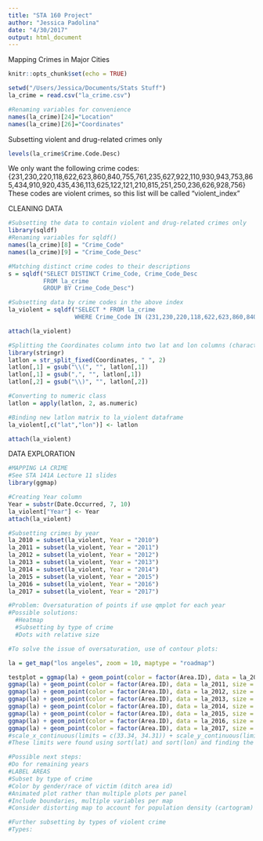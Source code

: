 ```yaml
---
title: "STA 160 Project"
author: "Jessica Padolina"
date: "4/30/2017"
output: html_document
---
```

Mapping Crimes in Major Cities
```r
knitr::opts_chunk$set(echo = TRUE)
```

```r
setwd("/Users/Jessica/Documents/Stats Stuff")
la_crime = read.csv("la_crime.csv")

#Renaming variables for convenience
names(la_crime)[24]="Location"
names(la_crime)[26]="Coordinates"
```

Subsetting violent and drug-related crimes only
```r
levels(la_crime$Crime.Code.Desc)
```
We only want the following crime codes:
{231,230,220,118,622,623,860,840,755,761,235,627,922,110,930,943,753,865,434,910,920,435,436,113,625,122,121,210,815,251,250,236,626,928,756}
These codes are violent crimes, so this list will be called "violent_index"

CLEANING DATA
```r
#Subsetting the data to contain violent and drug-related crimes only
library(sqldf)
#Renaming variables for sqldf()
names(la_crime)[8] = "Crime_Code"
names(la_crime)[9] = "Crime_Code_Desc"

#Matching distinct crime codes to their descriptions
s = sqldf("SELECT DISTINCT Crime_Code, Crime_Code_Desc 
          FROM la_crime 
          GROUP BY Crime_Code_Desc")

#Subsetting data by crime codes in the above index
la_violent = sqldf("SELECT * FROM la_crime
                   WHERE Crime_Code IN (231,230,220,118,622,623,860,840,755,761,235,627,922,110,930,943,753,865,434,910,920,435,436,113,625,122,121,210,815,251,250,236,626,928,756)")

attach(la_violent)

#Splitting the Coordinates column into two lat and lon columns (character   matrix)
library(stringr)
latlon = str_split_fixed(Coordinates, " ", 2)
latlon[,1] = gsub("\\(", "", latlon[,1])
latlon[,1] = gsub(",", "", latlon[,1])
latlon[,2] = gsub("\\)", "", latlon[,2])

#Converting to numeric class
latlon = apply(latlon, 2, as.numeric)

#Binding new latlon matrix to la_violent dataframe
la_violent[,c("lat","lon")] <- latlon

attach(la_violent)
```

DATA EXPLORATION
```r
#MAPPING LA CRIME
#See STA 141A Lecture 11 slides
library(ggmap)

#Creating Year column
Year = substr(Date.Occurred, 7, 10)
la_violent["Year"] <- Year
attach(la_violent)

#Subsetting crimes by year
la_2010 = subset(la_violent, Year = "2010")
la_2011 = subset(la_violent, Year = "2011")
la_2012 = subset(la_violent, Year = "2012")
la_2013 = subset(la_violent, Year = "2013")
la_2014 = subset(la_violent, Year = "2014")
la_2015 = subset(la_violent, Year = "2015")
la_2016 = subset(la_violent, Year = "2016")
la_2017 = subset(la_violent, Year = "2017")

#Problem: Oversaturation of points if use qmplot for each year
#Possible solutions:
  #Heatmap
  #Subsetting by type of crime
  #Dots with relative size

#To solve the issue of oversaturation, use of contour plots:

la = get_map("los angeles", zoom = 10, maptype = "roadmap")

testplot = ggmap(la) + geom_point(color = factor(Area.ID), data = la_2010, size = 0.05) + stat_density2d(aes(x = lon, y = lat), data = la_2010)
ggmap(la) + geom_point(color = factor(Area.ID), data = la_2011, size = 0.05) + stat_density2d(aes(x = lon, y = lat), data = la_2011)
ggmap(la) + geom_point(color = factor(Area.ID), data = la_2012, size = 0.05) + stat_density2d(aes(x = lon, y = lat), data = la_2012)
ggmap(la) + geom_point(color = factor(Area.ID), data = la_2013, size = 0.05) + stat_density2d(aes(x = lon, y = lat), data = la_2013)
ggmap(la) + geom_point(color = factor(Area.ID), data = la_2014, size = 0.05) + stat_density2d(aes(x = lon, y = lat), data = la_2014)
ggmap(la) + geom_point(color = factor(Area.ID), data = la_2015, size = 0.05) + stat_density2d(aes(x = lon, y = lat), data = la_2015)
ggmap(la) + geom_point(color = factor(Area.ID), data = la_2016, size = 0.05) + stat_density2d(aes(x = lon, y = lat), data = la_2016)
ggmap(la) + geom_point(color = factor(Area.ID), data = la_2017, size = 0.05) + stat_density2d(aes(x = lon, y = lat), data = la_2017)
#scale_x_continuous(limits = c(33.34, 34.31)) + scale_y_continuous(limits = c(-118.86, -117.7196))
#These limits were found using sort(lat) and sort(lon) and finding the mins and maxes that aren't 0.

#Possible next steps:
#Do for remaining years
#LABEL AREAS
#Subset by type of crime
#Color by gender/race of victim (ditch area id)
#Animated plot rather than multiple plots per panel
#Include boundaries, multiple variables per map
#Consider distorting map to account for population density (cartogram)

#Further subsetting by types of violent crime
#Types: 

```
